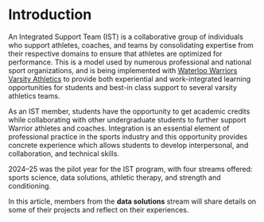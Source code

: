 # Introduction {.unnumbered}

An Integrated Support Team (IST) is a collaborative group of individuals who support athletes, coaches, and teams by consolidating expertise from their respective domains to ensure that athletes are optimized for performance. This is a model used by numerous professional and national sport organizations, and is being implemented with [Waterloo Warriors Varsity Athletics](https://athletics.uwaterloo.ca){target="_blank"} to provide both experiential and work-integrated learning opportunities for students and best-in class support to several varsity athletics teams.

As an IST member, students have the opportunity to get academic credits while collaborating with other undergraduate students to further support Warrior athletes and coaches. Integration is an essential element of professional practice in the sports industry and this opportunity provides concrete experience which allows students to develop interpersonal, and collaboration, and technical skills.

2024–25 was the pilot year for the IST program, with four streams offered: sports science, data solutions, athletic therapy, and strength and conditioning.

In this article, members from the **data solutions** stream will share details on some of their projects and reflect on their experiences.
